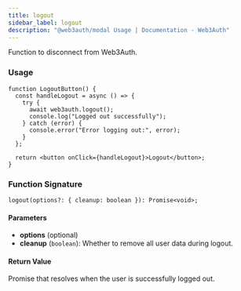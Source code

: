 ```yaml
---
title: logout
sidebar_label: logout
description: "@web3auth/modal Usage | Documentation - Web3Auth"
---
```


Function to disconnect from Web3Auth.

### Usage

```tsx
function LogoutButton() {
  const handleLogout = async () => {
    try {
      await web3auth.logout();
      console.log("Logged out successfully");
    } catch (error) {
      console.error("Error logging out:", error);
    }
  };

  return <button onClick={handleLogout}>Logout</button>;
}
```

### Function Signature

```tsx
logout(options?: { cleanup: boolean }): Promise<void>;
```

#### Parameters

- **options** (optional)
- **cleanup** (`boolean`): Whether to remove all user data during logout.

#### Return Value

Promise that resolves when the user is successfully logged out.
